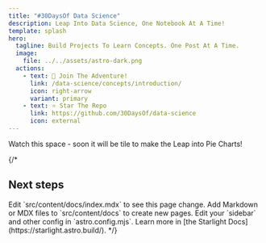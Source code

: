 ```yaml
---
title: "#30DaysOf Data Science"
description: Leap Into Data Science, One Notebook At A Time!
template: splash
hero:
  tagline: Build Projects To Learn Concepts. One Post At A Time.
  image:
    file: ../../assets/astro-dark.png
  actions:
    - text: 🚀 Join The Adventure!
      link: /data-science/concepts/introduction/
      icon: right-arrow
      variant: primary
    - text: ⭐️ Star The Repo 
      link: https://github.com/30DaysOf/data-science
      icon: external
---
```


Watch this space - soon it will be tile to make the Leap into Pie Charts!

{/*


## Next steps

<CardGrid >
	<Card title="Update content" icon="pencil">
		Edit `src/content/docs/index.mdx` to see this page change.
	</Card>
	<Card title="Add new content" icon="add-document">
		Add Markdown or MDX files to `src/content/docs` to create new pages.
	</Card>
	<Card title="Configure your site" icon="setting">
		Edit your `sidebar` and other config in `astro.config.mjs`.
	</Card>
	<Card title="Read the docs" icon="open-book">
		Learn more in [the Starlight Docs](https://starlight.astro.build/).
	</Card>
</CardGrid>
*/}
